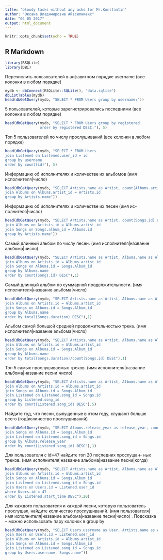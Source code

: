 ```yaml
---
title: "bloody tasks without any asks for Mr.Konstantin"
author: "Оксана Владимировна Айзсилниекс"
date: "04 05 2017"
output: html_document
---
```


```r
knitr::opts_chunk$set(echo = TRUE)
```

## R Markdown

```r
library(RSQLite)
library(DBI)
```

Перечислить пользователей в алфавитном порядке username (все
колонки в любом порядке)

```r
mydb <- dbConnect(RSQLite::SQLite(), "data.sqlite")
dbListTables(mydb)
head(dbGetQuery(mydb, "SELECT * FROM Users group by username;"))
```

5 пользователей, которые зарегистрировались последними (все
колонки в любом порядке)

```r
head(dbGetQuery(mydb, "SELECT * FROM Users group by registered
                order by registered DESC;"), 5)
```

Топ 5 пользователей по числу прослушиваний (все колонки в
любом порядке)

```r
head(dbGetQuery(mydb, "SELECT * FROM Users 
join Listened on Listened.user_id = id
group by username
order by count(id)"), 5)
```

Информацию об исполнителях и количестве их альбомов (имя
исполнителя|число)

```r
head(dbGetQuery(mydb, "SELECT Artists.name as Artist, count(Albums.artist_id) as Album_count FROM Artists 
join Albums on Albums.artist_id = Artists.id
group by Artists.name"))
```

Информацию об исполнителях и количестве их песен (имя ис-
полнителя|число)

```r
head(dbGetQuery(mydb, "SELECT Artists.name as Artist, count(Songs.id) as Songs_count FROM Artists 
join Albums on Artists.id = Albums.artist_id
join Songs on Songs.album_id = Albums.id
group by Artists.name"))
```

Самый длинный альбом по числу песен. (имя исполнителя|название
альбома|число)

```r
head(dbGetQuery(mydb, "SELECT Artists.name as Artist, Albums.name as Album, count(Songs.id) as Songs_count FROM Artists 
join Albums on Artists.id = Albums.artist_id
join Songs on Albums.id = Songs.Album_id
group by Albums.name
order by count(Songs.id) DESC"),1)

```

Самый длинный альбом по суммарной продолжительности. (имя
исполнителя|название альбома|число)

```r
head(dbGetQuery(mydb, "SELECT Artists.name as Artist, Albums.name as Album, total(Songs.duration) as Album_duration FROM Artists 
join Albums on Artists.id = Albums.artist_id
join Songs on Albums.id = Songs.Album_id
group by Albums.name
order by total(Songs.duration) DESC"),1)
```

Альбом самой большой средней продолжительностью трека. (имя
исполнителя|название альбома|число)

```r
head(dbGetQuery(mydb, "SELECT Artists.name as Artist, Albums.name as Album, total(Songs.duration)/count(Songs.id) as Song_duration_mean FROM Artists 
join Albums on Artists.id = Albums.artist_id
join Songs on Albums.id = Songs.Album_id
group by Albums.name
order by total(Songs.duration)/count(Songs.id) DESC"),1)
```

Топ 5 самых прослушиваемых треков. (имя исполнителя|название
альбома|название песни|число)

```r
head(dbGetQuery(mydb, "SELECT Artists.name as Artist, Albums.name as Album, Songs.name as Song_name, count(Listened.song_id) as Pop_songs FROM Artists 
join Albums on Artists.id = Albums.artist_id
join Songs on Albums.id = Songs.Album_id
join Listened on Listened.song_id = Songs.id
group by Listened.song_id
order by count(Listened.song_id) DESC"),5)

```

Найдите год, что песни, выпущенные в этом году, слушают больше всего (год|количество прослушиваний)

```r
head(dbGetQuery(mydb, "SELECT Albums.release_year as release_year, count(Listened.song_id) as Productive_year FROM Albums
join Songs on Albums.id = Songs.Album_id 
join Listened on Listened.song_id = Songs.id
group by Albums.release_year
order by count(Listened.song_id) DESC"),1)
```

Для пользователя с id=47 найдите топ 20 последних прослушан-
ных треков. (имя исполнителя|название альбома|название
песни|когда)

```r
head(dbGetQuery(mydb, "SELECT Artists.name as Artist, Albums.name as Album, Songs.name as Song_name, Listened.start_time as Time_measure FROM Artists
join Albums on Artists.id = Albums.artist_id 
join Songs on Albums.id = Songs.Album_id
join Listened on Listened.song_id = Songs.id
join Users on Users.id = Listened.user_id
where Users.id = 47
order by Listened.start_time DESC"),20)
```

Для каждого пользователя и каждой песни, которую пользователь прослушал, найдите количество прослушиваний. (имя пользователя|имя исполнителя|название альбома|название песни|число) . Подсказка – можно использовать пару колонок в group by

```r
head(dbGetQuery(mydb, "SELECT Users.username as User, Artists.name as Artist, Albums.name as Album, Songs.name as Song, count(Listened.song_id) as Tra_la_la FROM Artists
join Users on Users.id = Listened.user_id
join Albums on Artists.id = Albums.artist_id
join Songs on Albums.id = Songs.Album_id
join Listened on Listened.song_id = Songs.id
group by Users.username, Songs.name"))
```